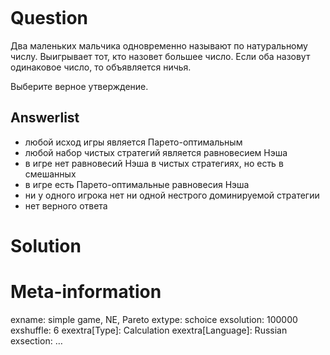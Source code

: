 ```r
```

Question
========
Два маленьких мальчика одновременно называют по натуральному числу. 
Выигрывает тот, кто назовет большее число. 
Если оба назовут одинаковое число, то объявляется ничья. 

Выберите верное утверждение. 

Answerlist
----------
* любой исход игры является Парето-оптимальным
* любой набор чистых стратегий является равновесием Нэша 
* в игре нет равновесий Нэша в чистых стратегиях, но есть в смешанных
* в игре есть Парето-оптимальные равновесия Нэша
* ни у одного игрока нет ни одной нестрого доминируемой стратегии
* нет верного ответа 


Solution
========


Meta-information
================
exname: simple game, NE, Pareto
extype: schoice
exsolution: 100000
exshuffle: 6
exextra[Type]: Calculation
exextra[Language]: Russian
exsection: ...
